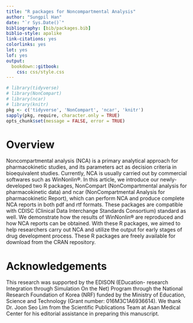 ```yaml
---
title: "R packages for Noncompartmental Analysis"
author: "Sungpil Han"
date: "`r Sys.Date()`"
bibliography: [bib/packages.bib]
biblio-style: apalike
link-citations: yes
colorlinks: yes
lot: yes
lof: yes
output:
  bookdown::gitbook:
    css: css/style.css
---
```


```r
# library(tidyverse)
# library(NonCompart)
# library(ncar)
# library(knitr)
pkg <- c('tidyverse', 'NonCompart', 'ncar', 'knitr')
sapply(pkg, require, character.only = TRUE)
opts_chunk$set(message = FALSE, error = TRUE)
```

# Overview {-}

Noncompartmental analysis (NCA) is a primary analytical approach for pharmacokinetic studies, and its parameters act as decision criteria in bioequivalent studies. Currently, NCA is usually carried out by commercial softwares such as WinNonlin®. In this article, we introduce our newly-developed two R packages, NonCompart (NonCompartmental analysis for pharmacokinetic data) and ncar (NonCompartmental Analysis for pharmacokinetic Report), which can perform NCA and produce complete NCA reports in both pdf and rtf formats. These packages are compatible with CDISC (Clinical Data Interchange Standards Consortium) standard as well. We demonstrate how the results of WinNonlin® are reproduced and how NCA reports can be obtained. With these R packages, we aimed to help researchers carry out NCA and utilize the output for early stages of drug development process. These R packages are freely available for download from the CRAN repository.

# Acknowledgements {-}

This research was supported by the EDISON (EDucation-
research Integration through Simulation On the Net) Program
through the National Research Foundation of Korea (NRF)
funded by the Ministry of Education, Science and Technology
(Grant number: 016M3C1A6936614). We thank Dr. Joon Seo
Lim from the Scientific Publications Team at Asan Medical
Center for his editorial assistance in preparing this manuscript.

